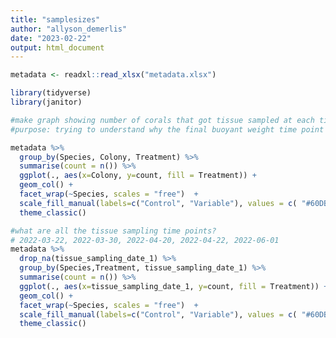 ```yaml
---
title: "samplesizes"
author: "allyson_demerlis"
date: "2023-02-22"
output: html_document
---
```


```r
metadata <- readxl::read_xlsx("metadata.xlsx")

library(tidyverse)
library(janitor)
```


```r
#make graph showing number of corals that got tissue sampled at each time point
#purpose: trying to understand why the final buoyant weight time point has so few Pcli. My rationale was to not weigh corals that were tissue sampled. but then why are there so many more Acer? Shouldn't it be an equal number of Pcli and Acer

metadata %>% 
  group_by(Species, Colony, Treatment) %>% 
  summarise(count = n()) %>% 
  ggplot(., aes(x=Colony, y=count, fill = Treatment)) +
  geom_col() +
  facet_wrap(~Species, scales = "free")  +
  scale_fill_manual(labels=c("Control", "Variable"), values = c( "#60DBDB", "#F54A34")) +
  theme_classic()

#what are all the tissue sampling time points?
# 2022-03-22, 2022-03-30, 2022-04-20, 2022-04-22, 2022-06-01
metadata %>% 
  drop_na(tissue_sampling_date_1) %>% 
  group_by(Species,Treatment, tissue_sampling_date_1) %>% 
  summarise(count = n()) %>% 
  ggplot(., aes(x=tissue_sampling_date_1, y=count, fill = Treatment)) +
  geom_col() +
  facet_wrap(~Species, scales = "free")  +
  scale_fill_manual(labels=c("Control", "Variable"), values = c( "#60DBDB", "#F54A34")) +
  theme_classic()

```

